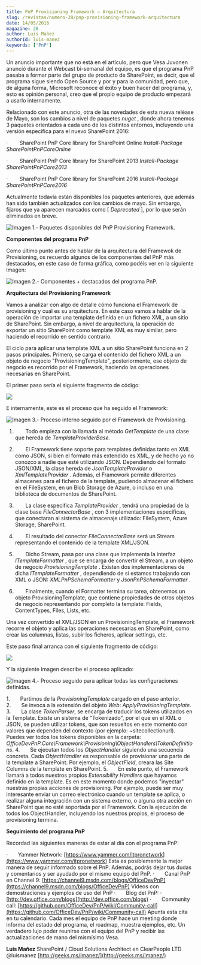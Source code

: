```yaml
---
title: PnP Provisioning Framework – Arquitectura
slug: /revistas/numero-28/pnp-provisioning-framework-arquitectura
date: 14/05/2016
magazine: 28
author: Luis Mañez
authorId: luis-manez
keywords: ['PnP']
---
```






Un anuncio importante que no está en el artículo, pero que Vesa Juvonen anunció durante el Webcast bi-semanal del equipo, es que el programa PnP pasaba a formar parte del grupo de producto de SharePoint, es decir, que el programa sigue siendo Open Source y por y para la comunidad, pero que, de alguna forma, Microsoft reconoce el éxito y buen hacer del programa, y, esto es opinión personal, creo que el propio equipo de producto empezará a usarlo internamente.

Relacionado con este anuncio, otra de las novedades de esta nueva reléase de Mayo, son los cambios a nivel de paquetes *nuget* , donde ahora tenemos 3 paquetes orientados a cada uno de los distintos entornos, incluyendo una versión específica para el nuevo SharePoint 2016:

·          SharePoint PnP Core library for SharePoint Online
 *Install-Package SharePointPnPCoreOnline*

·          SharePoint PnP Core library for SharePoint 2013
 *Install-Package SharePointPnPCore2013*

·          SharePoint PnP Core library for SharePoint 2016
 *Install-Package SharePointPnPCore2016*

Actualmente todavía están disponibles los paquetes anteriores, que además han sido también actualizados con los cambios de mayo. Sin embargo, fijaros que ya aparecen marcados como [ *Deprecated* ], por lo que serán eliminados en breve.

![Imagen 1.- Paquetes disponibles del PnP Provisioning Framework.](../../../images/numero28/pnp-provisioning-framework-arquitectura/image1.png)

**Componentes del programa PnP**

Como último punto antes de hablar de la arquitectura del Framewok de Provisioning, os recuerdo algunos de los componentes del PnP más destacados, en este caso de forma gráfica, como podéis ver en la siguiente imagen:

![Imagen 2.- Componentes + destacados del programa PnP.](../../../images/numero28/pnp-provisioning-framework-arquitectura/image2.png)

**Arquitectura del Provisioning Framework**

Vamos a analizar con algo de detalle cómo funciona el Framework de provisioning y cuál es su arquitectura. En este caso vamos a hablar de la operación de importar una template definida en un fichero XML, a un sitio de SharePoint. Sin embargo, a nivel de arquitectura, la operación de exportar un sitio SharePoint como template XML es muy similar, pero haciendo el recorrido en sentido contrario.

El ciclo para aplicar una template XML a un sitio SharePoint funciona en 2 pasos principales. Primero, se carga el contenido del fichero XML a un objeto de negocio "ProvisioningTemplate", posteriormente, ese objeto de negocio es recorrido por el Framework, haciendo las operaciones necesarias en SharePoint.

El primer paso sería el siguiente fragmento de código:

![](../../../images/numero28/pnp-provisioning-framework-arquitectura/image3.png)

E internamente, este es el proceso que ha seguido el Framework:

![Imagen 3.- Proceso interno seguido por el Framework de Provisioning.](../../../images/numero28/pnp-provisioning-framework-arquitectura/image4.png)

1.          Todo empieza con la llamada al método *GetTemplate* de una clase que hereda de *TemplateProviderBase.*

2.          El Framework tiene soporte para templates definidas tanto en XML como JSON, si bien el formato más extendido es XML, y de hecho yo no conozco a nadie que esté utilizando JSON. Dependiendo del formato JSON/XML, la clase hereda de *JsonTemplateProvider* o *XmlTemplateProvider* . Además, el Framework permite diferentes almacenes para el fichero de la template, pudiendo almacenar el fichero en el FileSystem, en un Blob Storage de Azure, o incluso en una biblioteca de documentos de SharePoint.

3.          La clase especifica *TemplateProvider* , tendrá una propiedad de la clase base *FileConnectorBase* , con 3 implementaciones específicas, que conectaran al sistema de almacenaje utilizado: FileSystem, Azure Storage, SharePoint.

4.          El resultado del conector *FileConnectorBase* será un Stream representando el contenido de la template XML/JSON.

5.          Dicho Stream, pasa por una clase que implementa la interfaz *ITemplateFormatter* , que se encarga de convertir el Stream, a un objeto de negocio *ProvisioningTemplate* . Existen dos implementaciones de dicha *ITemplateFormatter* , dependiendo de si estamos trabajando con XML o JSON: *XMLPnPSchemaFormatter* y *JsonPnPSchemaFormatter* .

6.          Finalmente, cuando el Formatter termina su tarea, obtenemos un objeto ProvisioningTemplate, que contiene propiedades de otros objetos de negocio representando por completo la template: Fields, ContentTypes, Files, Lists, etc.

Una vez convertido el XML/JSON en un ProvisioningTemplate, el Framework recorre el objeto y aplica las operaciones necesarias en SharePoint, como crear las columnas, listas, subir los ficheros, aplicar settings, etc.

Este paso final arranca con el siguiente fragmento de código:

![](../../../images/numero28/pnp-provisioning-framework-arquitectura/image5.png)

Y la siguiente imagen describe el proceso aplicado:

![Imagen 4.- Proceso seguido para aplicar todas las configuraciones definidas.](../../../images/numero28/pnp-provisioning-framework-arquitectura/image6.png)

1.       Partimos de la *ProvisioningTemplate* cargado en el paso anterior.
2.       Se invoca a la extensión del objeto *Web*: *ApplyProvisioningTemplate*.
3.       La clase *TokenParser*, se encarga de traducir los tokens utilizados en la Template. Existe un sistema de "Tokenizado", por el que en el XML o JSON, se pueden utilizar tokens, que son resueltos en este momento con valores que dependen del contexto (por ejemplo: ~sitecollectionurl). Puedes ver todos los tokens disponibles en la carpeta: *OfficeDevPnP.Core\Framework\Provisioning\ObjectHandlers\TokenDefinitions*.
4.       Se ejecutan todos los *ObjectHandler* siguiendo una secuencia concreta. Cada *ObjectHandler* es responsable de provisionar una parte de la template a SharePoint. Por ejemplo, el *ObjectField*, creara las Site Columns de la template en SharePoint.
5.       En este punto, el Framework llamará a todos nuestros propios *Extensibility* *Handlers* que hayamos definido en la template. Es en este momento donde podemos "inyectar" nuestras propias acciones de provisioning. Por ejemplo, puede ser muy interesante enviar un correo electrónico cuando un template se aplica, o realizar alguna integración con un sistema externo, o alguna otra acción en SharePoint que no esté soportada por el Framework. Con la ejecución de todos los ObjectHandler, incluyendo los nuestros propios, el proceso de provisioning termina.

**Seguimiento del programa PnP**

Recordad las siguientes maneras de estar al día con el programa PnP:

·       Yammer Network: 
[https://www.yammer.com/itpronetwork](https://www.yammer.com/itpronetwork)
 Esta es posiblemente la mejor manera de seguir informado sobre el PnP. Además, podrás dejar tus dudas y comentarios y ser ayudado por el mismo equipo del PnP.
·       Canal PnP en Channel 9: 
[https://channel9.msdn.com/blogs/OfficeDevPnP](https://channel9.msdn.com/blogs/OfficeDevPnP)
 Videos con demostraciones y ejemplos de uso del PnP
·       Blog del PnP: 
·       [http://dev.office.com/blogs](http://dev.office.com/blogs)
·       Community call: 
[https://github.com/OfficeDev/PnP/wiki/Community-call](https://github.com/OfficeDev/PnP/wiki/Community-call)
 Apunta esta cita en tu calendario. Cada mes el equipo de PnP hace un meeting donde informa del estado del programa, el roadmap, muestra ejemplos, etc. Un verdadero lujo poder reunirse con el equipo del PnP y recibir las actualizaciones de mano del mismísimo Vesa.


**Luis Mañez**
SharePoint / Cloud Solutions Architect en ClearPeople LTD
 @luismanez
 [http://geeks.ms/lmanez/](http://geeks.ms/lmanez/)

 
 
